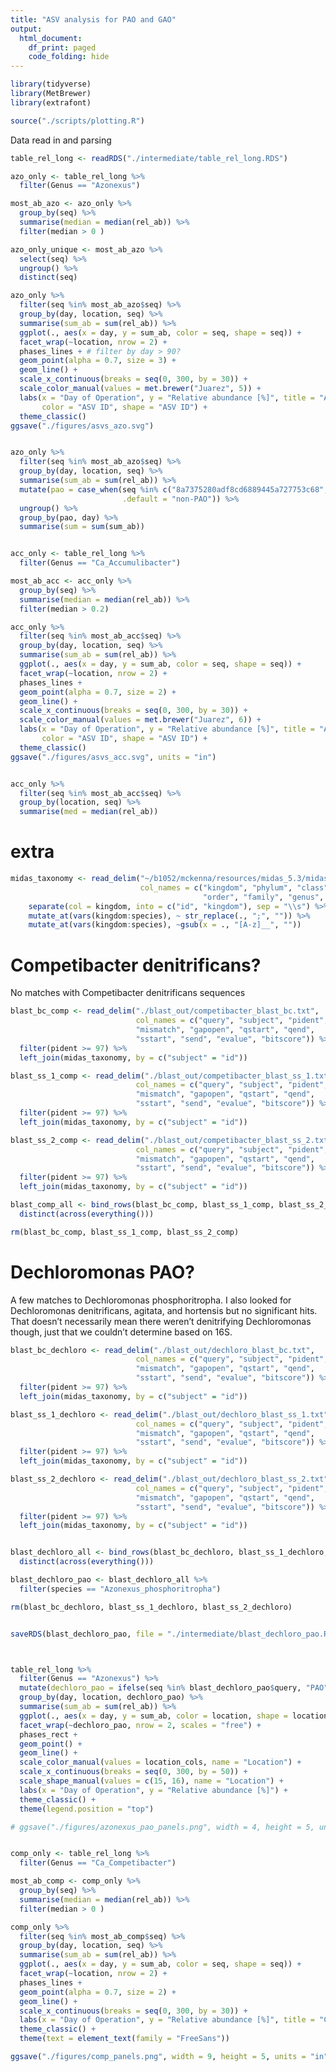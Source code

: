 ```yaml
---
title: "ASV analysis for PAO and GAO"
output:
  html_document:
    df_print: paged
    code_folding: hide
---
```


```r

library(tidyverse)
library(MetBrewer)
library(extrafont)

source("./scripts/plotting.R")
```


Data read in and parsing
```r

table_rel_long <- readRDS("./intermediate/table_rel_long.RDS")


```

```r

azo_only <- table_rel_long %>%
  filter(Genus == "Azonexus")

most_ab_azo <- azo_only %>%
  group_by(seq) %>%
  summarise(median = median(rel_ab)) %>%
  filter(median > 0 )

azo_only_unique <- most_ab_azo %>%
  select(seq) %>%
  ungroup() %>%
  distinct(seq)

azo_only %>%
  filter(seq %in% most_ab_azo$seq) %>%
  group_by(day, location, seq) %>%
  summarise(sum_ab = sum(rel_ab)) %>%
  ggplot(., aes(x = day, y = sum_ab, color = seq, shape = seq)) +
  facet_wrap(~location, nrow = 2) +
  phases_lines + # filter by day > 90?
  geom_point(alpha = 0.7, size = 3) +
  geom_line() + 
  scale_x_continuous(breaks = seq(0, 300, by = 30)) + 
  scale_color_manual(values = met.brewer("Juarez", 5)) + 
  labs(x = "Day of Operation", y = "Relative abundance [%]", title = "Azonexus ASVs",
       color = "ASV ID", shape = "ASV ID") + 
  theme_classic()
ggsave("./figures/asvs_azo.svg")


azo_only %>%
  filter(seq %in% most_ab_azo$seq) %>%
  group_by(day, location, seq) %>%
  summarise(sum_ab = sum(rel_ab)) %>%
  mutate(pao = case_when(seq %in% c("8a7375280adf8cd6889445a727753c68", "b84ef0fd84cc6fd73c17bd6345ff63cd") ~ "PAO",
                         .default = "non-PAO")) %>%
  ungroup() %>%
  group_by(pao, day) %>%
  summarise(sum = sum(sum_ab)) 



```



```r
acc_only <- table_rel_long %>%
  filter(Genus == "Ca_Accumulibacter")

most_ab_acc <- acc_only %>%
  group_by(seq) %>%
  summarise(median = median(rel_ab)) %>%
  filter(median > 0.2)

acc_only %>%
  filter(seq %in% most_ab_acc$seq) %>%
  group_by(day, location, seq) %>%
  summarise(sum_ab = sum(rel_ab)) %>%
  ggplot(., aes(x = day, y = sum_ab, color = seq, shape = seq)) +
  facet_wrap(~location, nrow = 2) +
  phases_lines + 
  geom_point(alpha = 0.7, size = 2) +
  geom_line() + 
  scale_x_continuous(breaks = seq(0, 300, by = 30)) + 
  scale_color_manual(values = met.brewer("Juarez", 6)) + 
  labs(x = "Day of Operation", y = "Relative abundance [%]", title = "Accumulibacter ASVs",
       color = "ASV ID", shape = "ASV ID") + 
  theme_classic()
ggsave("./figures/asvs_acc.svg", units = "in")


acc_only %>%
  filter(seq %in% most_ab_acc$seq) %>%
  group_by(location, seq) %>%
  summarise(med = median(rel_ab))

```

# extra
```r

midas_taxonomy <- read_delim("~/b1052/mckenna/resources/midas_5.3/midas_5.3.txt", 
                             col_names = c("kingdom", "phylum", "class", 
                                           "order", "family", "genus", "species")) %>%
    separate(col = kingdom, into = c("id", "kingdom"), sep = "\\s") %>%
    mutate_at(vars(kingdom:species), ~ str_replace(., ";", "")) %>%
    mutate_at(vars(kingdom:species), ~gsub(x = ., "[A-z]__", ""))

```



# Competibacter denitrificans?
No matches with Competibacter denitrificans sequences
```r
blast_bc_comp <- read_delim("./blast_out/competibacter_blast_bc.txt", 
                            col_names = c("query", "subject", "pident", "length", 
                            "mismatch", "gapopen", "qstart", "qend",
                            "sstart", "send", "evalue", "bitscore")) %>%
  filter(pident >= 97) %>%
  left_join(midas_taxonomy, by = c("subject" = "id"))

blast_ss_1_comp <- read_delim("./blast_out/competibacter_blast_ss_1.txt", 
                            col_names = c("query", "subject", "pident", "length", 
                            "mismatch", "gapopen", "qstart", "qend",
                            "sstart", "send", "evalue", "bitscore")) %>%
  filter(pident >= 97) %>%
  left_join(midas_taxonomy, by = c("subject" = "id"))

blast_ss_2_comp <- read_delim("./blast_out/competibacter_blast_ss_2.txt", 
                            col_names = c("query", "subject", "pident", "length", 
                            "mismatch", "gapopen", "qstart", "qend",
                            "sstart", "send", "evalue", "bitscore")) %>%
  filter(pident >= 97) %>%
  left_join(midas_taxonomy, by = c("subject" = "id"))

blast_comp_all <- bind_rows(blast_bc_comp, blast_ss_1_comp, blast_ss_2_comp) %>%
  distinct(across(everything()))

rm(blast_bc_comp, blast_ss_1_comp, blast_ss_2_comp)

```


# Dechloromonas PAO?
A few matches to Dechloromonas phosphoritropha. I also looked for Dechloromonas denitrificans, agitata, and hortensis but no significant hits. That doesn't necessarily mean there weren't denitrifying Dechloromonas though, just that we couldn't determine based on 16S.
```r
blast_bc_dechloro <- read_delim("./blast_out/dechloro_blast_bc.txt", 
                            col_names = c("query", "subject", "pident", "length", 
                            "mismatch", "gapopen", "qstart", "qend",
                            "sstart", "send", "evalue", "bitscore")) %>%
  filter(pident >= 97) %>%
  left_join(midas_taxonomy, by = c("subject" = "id"))

blast_ss_1_dechloro <- read_delim("./blast_out/dechloro_blast_ss_1.txt", 
                            col_names = c("query", "subject", "pident", "length", 
                            "mismatch", "gapopen", "qstart", "qend",
                            "sstart", "send", "evalue", "bitscore")) %>%
  filter(pident >= 97) %>%
  left_join(midas_taxonomy, by = c("subject" = "id"))

blast_ss_2_dechloro <- read_delim("./blast_out/dechloro_blast_ss_2.txt", 
                            col_names = c("query", "subject", "pident", "length", 
                            "mismatch", "gapopen", "qstart", "qend",
                            "sstart", "send", "evalue", "bitscore")) %>%
  filter(pident >= 97) %>%
  left_join(midas_taxonomy, by = c("subject" = "id"))


blast_dechloro_all <- bind_rows(blast_bc_dechloro, blast_ss_1_dechloro, blast_ss_2_dechloro) %>%
  distinct(across(everything()))

blast_dechloro_pao <- blast_dechloro_all %>%
  filter(species == "Azonexus_phosphoritropha")

rm(blast_bc_dechloro, blast_ss_1_dechloro, blast_ss_2_dechloro)


saveRDS(blast_dechloro_pao, file = "./intermediate/blast_dechloro_pao.RDS")



table_rel_long %>% 
  filter(Genus == "Azonexus") %>%
  mutate(dechloro_pao = ifelse(seq %in% blast_dechloro_pao$query, "PAO", "Non-PAO")) %>%
  group_by(day, location, dechloro_pao) %>%
  summarise(sum_ab = sum(rel_ab)) %>%
  ggplot(., aes(x = day, y = sum_ab, color = location, shape = location)) +
  facet_wrap(~dechloro_pao, nrow = 2, scales = "free") +
  phases_rect +  
  geom_point() +
  geom_line() +
  scale_color_manual(values = location_cols, name = "Location") + 
  scale_x_continuous(breaks = seq(0, 300, by = 50)) + 
  scale_shape_manual(values = c(15, 16), name = "Location") +
  labs(x = "Day of Operation", y = "Relative abundance [%]") + 
  theme_classic() +
  theme(legend.position = "top")

# ggsave("./figures/azonexus_pao_panels.png", width = 4, height = 5, units = "in", dpi = 320)



```


```r

comp_only <- table_rel_long %>%
  filter(Genus == "Ca_Competibacter")

most_ab_comp <- comp_only %>%
  group_by(seq) %>%
  summarise(median = median(rel_ab)) %>%
  filter(median > 0 )

comp_only %>%
  filter(seq %in% most_ab_comp$seq) %>%
  group_by(day, location, seq) %>%
  summarise(sum_ab = sum(rel_ab)) %>%
  ggplot(., aes(x = day, y = sum_ab, color = seq, shape = seq)) +
  facet_wrap(~location, nrow = 2) +
  phases_lines + 
  geom_point(alpha = 0.7, size = 2) +
  geom_line() + 
  scale_x_continuous(breaks = seq(0, 300, by = 30)) + 
  labs(x = "Day of Operation", y = "Relative abundance [%]", title = "Competibacter ASVs") + 
  theme_classic() +
  theme(text = element_text(family = "FreeSans"))

ggsave("./figures/comp_panels.png", width = 9, height = 5, units = "in", dpi = 320)


```